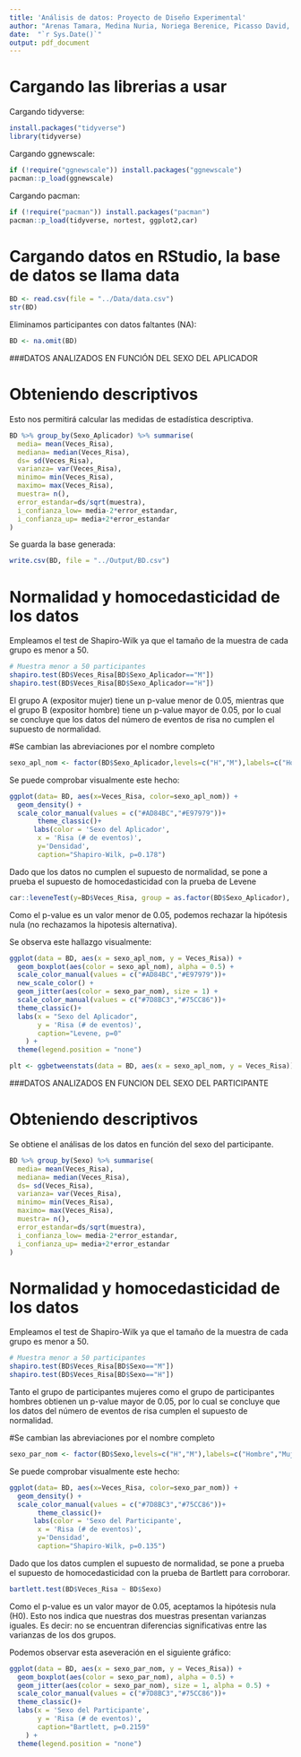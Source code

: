 ```yaml
---
title: 'Análisis de datos: Proyecto de Diseño Experimental'
author: "Arenas Tamara, Medina Nuria, Noriega Berenice, Picasso David, Ruiz Braulio, Vázquez Mariana"
date:  "`r Sys.Date()`"
output: pdf_document
---
```


# Cargando las librerias a usar

Cargando tidyverse:

```r
install.packages("tidyverse")
library(tidyverse)
```

Cargando ggnewscale:

```r
if (!require("ggnewscale")) install.packages("ggnewscale")
pacman::p_load(ggnewscale)
```

Cargando pacman:

```r
if (!require("pacman")) install.packages("pacman")
pacman::p_load(tidyverse, nortest, ggplot2,car)
```

# Cargando datos en RStudio, la base de datos se llama data

```r
BD <- read.csv(file = "../Data/data.csv")
str(BD)
```

Eliminamos participantes con datos faltantes (NA):

```r
BD <- na.omit(BD)
```

###DATOS ANALIZADOS EN FUNCIÓN DEL SEXO DEL APLICADOR

# Obteniendo descriptivos

Esto nos permitirá calcular las medidas de estadística descriptiva.

```r
BD %>% group_by(Sexo_Aplicador) %>% summarise(
  media= mean(Veces_Risa),
  mediana= median(Veces_Risa),
  ds= sd(Veces_Risa),
  varianza= var(Veces_Risa),
  minimo= min(Veces_Risa),
  maximo= max(Veces_Risa),
  muestra= n(),
  error_estandar=ds/sqrt(muestra),
  i_confianza_low= media-2*error_estandar,
  i_confianza_up= media+2*error_estandar
)
```

Se guarda la base generada:

```r
write.csv(BD, file = "../Output/BD.csv")
```

# Normalidad y homocedasticidad de los datos

Empleamos el test de Shapiro-Wilk ya que el tamaño de la muestra de cada grupo es menor a 50.

```r
# Muestra menor a 50 participantes
shapiro.test(BD$Veces_Risa[BD$Sexo_Aplicador=="M"]) 
shapiro.test(BD$Veces_Risa[BD$Sexo_Aplicador=="H"]) 
```

El grupo A (expositor mujer) tiene un p-value menor de 0.05, mientras que el grupo B (expositor hombre) tiene un p-value mayor de 0.05, por lo cual se concluye que los datos del número de eventos de risa no cumplen el supuesto de normalidad.

#Se cambian las abreviaciones por el nombre completo

```r
sexo_apl_nom <- factor(BD$Sexo_Aplicador,levels=c("H","M"),labels=c("Hombre","Mujer"))
```

Se puede comprobar visualmente este hecho:

```r
ggplot(data= BD, aes(x=Veces_Risa, color=sexo_apl_nom)) +
  geom_density() +
  scale_color_manual(values = c("#AD84BC","#E97979"))+
       theme_classic()+
      labs(color = 'Sexo del Aplicador',
       x = 'Risa (# de eventos)', 
       y='Densidad',
       caption="Shapiro-Wilk, p=0.178")

```

Dado que los datos no cumplen el supuesto de normalidad, se pone a prueba el supuesto de homocedasticidad con la prueba de Levene

```r
car::leveneTest(y=BD$Veces_Risa, group = as.factor(BD$Sexo_Aplicador), center = median)
```

Como el p-value es un valor menor de 0.05, podemos rechazar la hipótesis nula (no rechazamos la hipotesis alternativa).

Se observa este hallazgo visualmente:

```r
ggplot(data = BD, aes(x = sexo_apl_nom, y = Veces_Risa)) +
  geom_boxplot(aes(color = sexo_apl_nom), alpha = 0.5) + 
  scale_color_manual(values = c("#AD84BC","#E97979"))+ 
  new_scale_color() +
  geom_jitter(aes(color = sexo_par_nom), size = 1) +
  scale_color_manual(values = c("#7D8BC3","#75CC86"))+ 
  theme_classic()+
  labs(x = "Sexo del Aplicador",
       y = 'Risa (# de eventos)',
       caption="Levene, p=0"
    ) +
  theme(legend.position = "none")
```

```r
plt <- ggbetweenstats(data = BD, aes(x = sexo_apl_nom, y = Veces_Risa))
```
  

###DATOS ANALIZADOS EN FUNCION DEL SEXO DEL PARTICIPANTE

# Obteniendo descriptivos

Se obtiene el análisas de los datos en función del sexo del participante.

```r
BD %>% group_by(Sexo) %>% summarise(
  media= mean(Veces_Risa),
  mediana= median(Veces_Risa),
  ds= sd(Veces_Risa),
  varianza= var(Veces_Risa),
  minimo= min(Veces_Risa),
  maximo= max(Veces_Risa),
  muestra= n(),
  error_estandar=ds/sqrt(muestra),
  i_confianza_low= media-2*error_estandar,
  i_confianza_up= media+2*error_estandar
)
```

# Normalidad y homocedasticidad de los datos

Empleamos el test de Shapiro-Wilk ya que el tamaño de la muestra de cada grupo es menor a 50.

```r
# Muestra menor a 50 participantes
shapiro.test(BD$Veces_Risa[BD$Sexo=="M"]) 
shapiro.test(BD$Veces_Risa[BD$Sexo=="H"])
```

Tanto el grupo de participantes mujeres como el grupo de participantes hombres obtienen un p-value mayor de 0.05, por lo cual se concluye que los datos del número de eventos de risa cumplen el supuesto de normalidad.

#Se cambian las abreviaciones por el nombre completo

```r
sexo_par_nom <- factor(BD$Sexo,levels=c("H","M"),labels=c("Hombre","Mujer"))
```

Se puede comprobar visualmente este hecho:

```r
ggplot(data= BD, aes(x=Veces_Risa, color=sexo_par_nom)) +
  geom_density() +
  scale_color_manual(values = c("#7D8BC3","#75CC86"))+
       theme_classic()+
      labs(color = 'Sexo del Participante',
       x = 'Risa (# de eventos)', 
       y='Densidad',
       caption="Shapiro-Wilk, p=0.135")

```

Dado que los datos cumplen el supuesto de normalidad, se pone a prueba el supuesto de homocedasticidad con la prueba de Bartlett para corroborar.

```r
bartlett.test(BD$Veces_Risa ~ BD$Sexo)
```

Como el p-value es un valor mayor de 0.05, aceptamos la hipótesis nula (H0). Esto nos indica que nuestras dos muestras presentan varianzas iguales. Es decir: no se encuentran diferencias significativas entre las varianzas de los dos grupos.

Podemos observar esta aseveración en el siguiente gráfico:

```r
ggplot(data = BD, aes(x = sexo_par_nom, y = Veces_Risa)) + 
  geom_boxplot(aes(color = sexo_par_nom), alpha = 0.5) + 
  geom_jitter(aes(color = sexo_par_nom), size = 1, alpha = 0.5) +
  scale_color_manual(values = c("#7D8BC3","#75CC86"))+
  theme_classic()+
  labs(x = 'Sexo del Participante',
       y = 'Risa (# de eventos)',
       caption="Bartlett, p=0.2159"
    ) +
  theme(legend.position = "none")
```
